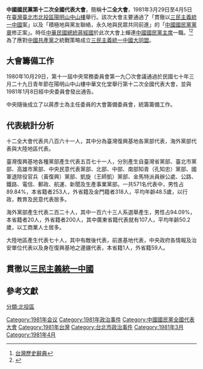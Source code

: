 '''中國國民黨第十二次全國代表大會'''，簡稱'''十二全大會'''，1981年3月29日至4月5日在[[臺灣|臺灣]][[臺北市|臺北市]][[北投區|北投區]][[陽明山中山樓|陽明山中山樓]]舉行。該次大會主要通過了「貫徹以[[三民主義統一中國|三民主義統一中國]]案」以及「積極地與黨友聯絡，永久地與民眾共同前進」的「[[中國國民黨黨章|中國國民黨黨章]]修正案」。時任[[中華民國總統|中華民國總統]][[蔣經國|蔣經國]]於此次大會上蟬連[[中國國民黨主席|中國國民黨主席]]一職。<ref>[http://nrch.cca.gov.tw/ccahome/website/site20/contents/004/cca220003-li-wpkbhisdict000313-0136-u.xml 台灣歷史辭典]{{dead link|date=2017年11月 |bot=InternetArchiveBot |fix-attempted=yes }}</ref><ref>{{Cite web |url=http://www.kmt.org.tw/hc.aspx?id=146 |title=中國國民黨網站 歷屆全代會 |accessdate=2011-07-08 |archive-date=2012-09-06 |archive-url=https://web.archive.org/web/20120906055155/http://www.kmt.org.tw/hc.aspx?id=146 |dead-url=no }}</ref>
為了應對[[中國共產黨|中國共產黨]]之統戰策略成立[[三民主義統一中國大同盟|三民主義統一中國大同盟]]。

==大會籌備工作==
1980年10月29日，第十一屆中央常務委員會第一九〇次會議通過於民國七十年三月二十九日青年節在陽明山中山樓中華文化堂舉行第十二次全國代表大會，並與1981年1月8日經中央委員會發出通告。

中央隨後成立了以蔣彥士為主任委員的大會籌備委員會，統籌籌備工作。

==代表統計分析==
十二全大會代表共八百六十一人，其中分為臺灣復興基地各黨部代表，海外黨部代表與大陸地區代表。

臺灣復興基地各種黨部產生代表五百七十一人，分別產生自臺灣省黨部、臺北市黨部、高雄市黨部、中央民意代表黨部、北部、中部、南部知青（孔知忠）黨部、國軍退除役官兵（黃復興）黨部、凱旋（王師凱）黨部、金馬特派員辦公處、公路、鐵路、電信、郵政、航運、新聞及生產事業黨部。一共571名代表中，男性占89.84%，本省籍者253人，外省籍及金門籍者318人，平均年齡48.5歲，以行政，教育及民意代表居多。

海外黨部產生代表二百二十人，其中一百六十三人系選舉產生，男性占94.09%，本省籍者20人，外省籍者200人，其中廣東省籍代表就有107人，平均年齡50.2歲，以工商業人士居多。

大陸地區產生代表七十人，其中有敵後代表，前進基地代表，中央政府各情報及治安單位代表以及身在復興基地之邊疆代表，本省籍1人，外省籍59人。

==貫徹以[[三民主義統一中國|三民主義統一中國]]==
{{Cquote|中共師承[[馬克斯主義|馬列邪說]]，出賣民族，摧殘文化，成為近六十年來中國一切禍亂的根源，雖屢次誓言服膺三民主義，表面上標榜國家統一，實際上卻破壞國家統一。觀夫中共於[[北伐|北伐]]、[[對日抗戰|抗戰]]前後所作之聲明，其言行相悖，可為佐證。自其竊據大陸以來，更積三十一年來的罪惡，造成政治腐敗、文化落後、社會混亂；倡言「[[四個現代化|四化]]」而貧困日甚，叫囂「安定」而內鬥不已。由此證明[[共產主義|共產主義]]完全破產，共產制度徹底失敗。
 |中國國民黨第十二次全國代表大會通過重要議題：貫徹以三民主義統一中國}}

==參考文獻==
{{reflist}}

{{中國國民黨會議|全代會}}

[[Category:1981年会议|Category:1981年会议]]
[[Category:1981年政治事件|Category:1981年政治事件]]
[[Category:中國國民黨全國代表大會|Category:中國國民黨全國代表大會]]
[[Category:1981年台灣|Category:1981年台灣]]
[[Category:台北市政治事件|Category:台北市政治事件]]
[[Category:1981年3月|Category:1981年3月]]
[[Category:1981年4月|Category:1981年4月]]
[[分類:北投區|分類:北投區]]